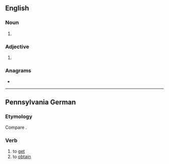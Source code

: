 ==English==

===Noun===
{{head|en|misspelling}}

# {{misspelling of|greige|lang=en}}

===Adjective===
{{head|en|misspelling}}

# {{misspelling of|greige|lang=en}}

===Anagrams===
* {{anagrams|en|Geiger|Reggie|eggier|greige}}

----

==Pennsylvania German==

===Etymology===
Compare {{cog|de|kriegen}}.

===Verb===
{{head|pdc|verb}}

# to [[get]]
# to [[obtain]]